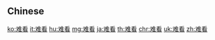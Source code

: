 {{also|難看}}
==Chinese==
{{zh-see|難看}}

[[ko:难看]]
[[it:难看]]
[[hu:难看]]
[[mg:难看]]
[[ja:难看]]
[[th:难看]]
[[chr:难看]]
[[uk:难看]]
[[zh:难看]]